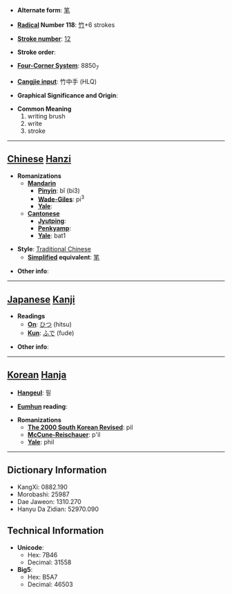 * '''Alternate form''': [[笔]]

* '''[[Wiktionary:Chinese radical index| Radical]] Number 118''': [[Wiktionary:Chinese radical index 竹|竹]]+6 strokes

* '''[[Wiktionary:Chinese total strokes index|Stroke number]]''': [[Wiktionary:Chinese total strokes index 12|12]]

* '''Stroke order''': 

* '''[[Wiktionary:Chinese four corner index|Four-Corner System]]''': 8850<sub>7</sub>

* '''[[Wiktionary:Chinese Cangjie index|Cangjie input]]''': 竹中手 (HLQ)

* '''Graphical Significance and Origin''': 

* '''Common Meaning'''
*#writing brush
*# write
*# stroke


----

== [[Chinese]] [[Hanzi]] ==

* '''Romanizations'''
** '''[[Mandarin]]'''
*** '''[[Pinyin]]''': bǐ (bi3)
*** '''[[Wade-Giles]]''': pi<sup>3</sup>
*** '''[[Yale]]''': 
** '''[[Cantonese]]'''
*** '''[[Jyutping]]''':
*** '''[[Penkyamp]]''': 
*** '''[[Yale]]''': bat1

* '''Style''': [[Traditional Chinese]] 
** '''[[Simplified Chinese|Simplified]] equivalent''': [[笔]]

* '''Other info''': 

----

== [[Japanese]] [[Kanji]] ==

* '''Readings'''
** '''[[On]]''': [[ひつ]] (hitsu)
** '''[[Kun]]''': [[ふで]] (fude)

* '''Other info''':  

----

== [[Korean]] [[Hanja]] ==

* '''[[Hangeul]]''': 필

* '''[[Eumhun]] reading''': 

* '''Romanizations'''
** '''[[The 2000 South Korean Revised Romanization|The 2000 South Korean Revised]]''': pil
** '''[[McCune-Reischauer]]''': p'il
** '''[[Yale]]''': phil

----

== Dictionary Information ==

* KangXi: 0882.190
* Morobashi: 25987
* Dae Jaweon: 1310.270
* Hanyu Da Zidian: 52970.090

== Technical Information ==

* '''Unicode''':
** Hex: 7B46
** Decimal: 31558
* '''Big5''':
** Hex: B5A7
** Decimal: 46503